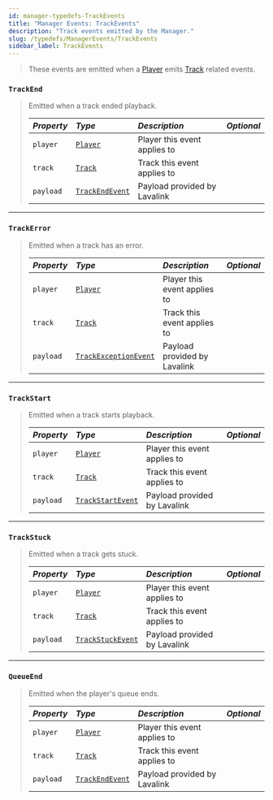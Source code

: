 ```yaml
---
id: manager-typedefs-TrackEvents
title: "Manager Events: TrackEvents"
description: "Track events emitted by the Manager."
slug: /typedefs/ManagerEvents/TrackEvents
sidebar_label: TrackEvents
---
```


> These events are emitted when a [Player](../../Classes/Player.mdx) emits [Track](../Track.mdx) related events.  

### `TrackEnd`

> Emitted when a track ended playback.
> 
> | <i className="fa-solid fa-hashtag"/> Property | <i className="fa-solid fa-font"/> Type                           | <i className="fa-solid fa-list"/> Description  | <i className="fa-solid fa-flask"/> Optional |
> |:----------------------------------------------|:-----------------------------------------------------------------|:-----------------------------------------------|:-------------------------------------------:|
> | `player`                                      | [`Player`](../../Classes/Player.mdx)                             | Player this event applies to                   | <i className="fa-solid fa-xmark"/>          |
> | `track`                                       | [`Track`](../Track.mdx)                                          | Track this event applies to                    | <i className="fa-solid fa-xmark"/>          |
> | `payload`                                     | [`TrackEndEvent`](../PlayerEvents/TrackEvents.mdx#trackendevent) | Payload provided by Lavalink                   | <i className="fa-solid fa-xmark"/>          |

---

### `TrackError`

> Emitted when a track has an error.
> 
> | <i className="fa-solid fa-hashtag"/> Property | <i className="fa-solid fa-font"/> Type                                       | <i className="fa-solid fa-list"/> Description | <i className="fa-solid fa-flask"/> Optional |
> |:----------------------------------------------|:-----------------------------------------------------------------------------|:----------------------------------------------|:-------------------------------------------:|
> | `player`                                      | [`Player`](../../Classes/Player.mdx)                                         | Player this event applies to                  | <i className="fa-solid fa-xmark"/>          |
> | `track`                                       | [`Track`](../Track.mdx)                                                      | Track this event applies to                   | <i className="fa-solid fa-xmark"/>          |
> | `payload`                                     | [`TrackExceptionEvent`](../PlayerEvents/TrackEvents.mdx#trackexceptionevent) | Payload provided by Lavalink                  | <i className="fa-solid fa-xmark"/>          |


---

### `TrackStart`

> Emitted when a track starts playback.
> 
> | <i className="fa-solid fa-hashtag"/> Property | <i className="fa-solid fa-font"/> Type                               | <i className="fa-solid fa-list"/> Description | <i className="fa-solid fa-flask"/> Optional |
> |:----------------------------------------------|:---------------------------------------------------------------------|:----------------------------------------------|:-------------------------------------------:|
> | `player`                                      | [`Player`](../../Classes/Player.mdx)                                 | Player this event applies to                  | <i className="fa-solid fa-xmark"/>          |
> | `track`                                       | [`Track`](../Track.mdx)                                              | Track this event applies to                   | <i className="fa-solid fa-xmark"/>          |
> | `payload`                                     | [`TrackStartEvent`](../PlayerEvents/TrackEvents.mdx#trackstartevent) | Payload provided by Lavalink                  | <i className="fa-solid fa-xmark"/>          |

---

### `TrackStuck`

> Emitted when a track gets stuck.
> 
> | <i className="fa-solid fa-hashtag"/> Property | <i className="fa-solid fa-font"/> Type                               | <i className="fa-solid fa-list"/> Description | <i className="fa-solid fa-flask"/> Optional |
> |:----------------------------------------------|:---------------------------------------------------------------------|:----------------------------------------------|:-------------------------------------------:|
> | `player`                                      | [`Player`](../../Classes/Player.mdx)                                 | Player this event applies to                  | <i className="fa-solid fa-xmark"/>          |
> | `track`                                       | [`Track`](../Track.mdx)                                              | Track this event applies to                   | <i className="fa-solid fa-xmark"/>          |
> | `payload`                                     | [`TrackStuckEvent`](../PlayerEvents/TrackEvents.mdx#trackstuckevent) | Payload provided by Lavalink                  | <i className="fa-solid fa-xmark"/>          |

---

### `QueueEnd`

> Emitted when the player's queue ends. 
> 
> | <i className="fa-solid fa-hashtag"/> Property | <i className="fa-solid fa-font"/> Type                           | <i className="fa-solid fa-list"/> Description | <i className="fa-solid fa-flask"/> Optional |
> |:----------------------------------------------|:-----------------------------------------------------------------|:----------------------------------------------|:-------------------------------------------:|
> | `player`                                      | [`Player`](../../Classes/Player.mdx)                             | Player this event applies to                  | <i className="fa-solid fa-xmark"/>          |
> | `track`                                       | [`Track`](../Track.mdx)                                          | Track this event applies to                   | <i className="fa-solid fa-xmark"/>          |
> | `payload`                                     | [`TrackEndEvent`](../PlayerEvents/TrackEvents.mdx#trackendevent) | Payload provided by Lavalink                  | <i className="fa-solid fa-xmark"/>          |
